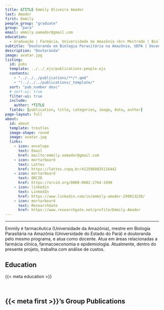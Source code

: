 ---
title: &TITLE Emmily Oliveira Amador
last: Amador
first: Emmily
people_group: "graduate"
group: "para"
email: emmily.oamador@gmail.com
education:
  - Graduação | Farmácia, Universidade da Amazônia <br> Mestrado | Biologia Parasitária na Amazônia, Universidade do Estado do Pará
subtitle: "Doutoranda em Biologia Parasitária na Amazônia, UEPA | Docente"
description: "Doutoranda"
image: avatar.jpg
listing:
  id: pubs
  template: ../../_ejs/publications-people.ejs
  contents:
    - "../../../publications/**/*.qmd"
    - "!../../../publications/_template/"
  sort: "pub_number desc"
  # sort-ui: true
  filter-ui: true
  include:
    author: *TITLE
  fields: [publication, title, categories, image, date, author]
page-layout: full
about:
  id: about
  template: trestles
  image-shape: round
  image: avatar.jpg
  links:
    - icon: envelope
      text: Email
      href: mailto:emmily.oamador@gmail.com
    - icon: mortarboard
      text: Lattes
      href: https://lattes.cnpq.br/4125868835116442
    - icon: mortarboard
      text: ORCID
      href: https://orcid.org/0000-0002-2764-2498
    - icon: linkedin
      text: LinkedIn
      href: https://www.linkedin.com/in/emmily-amador-299813238/
    - icon: mortarboard
      text: ResearchGate
      href: https://www.researchgate.net/profile/Emmily-Amador
---

<hr>

:::{#about}

Emmily é farmacêutica (Universidade da Amazônia), mestre em Biologia Parasitária na Amazônia (Universidade do Estado do Pará) e doutoranda pelo mesmo programa, e atua como docente. Atua em áreas relacionadas a farmácia clínica, farmacoeconomia e epidemiologia. Atualmente, dentro do presente projeto, trabalha com análise de custos.

## Education
{{< meta education >}}

<br>

:::

## {{< meta first >}}'s Group Publications

:::{#pubs}
:::
